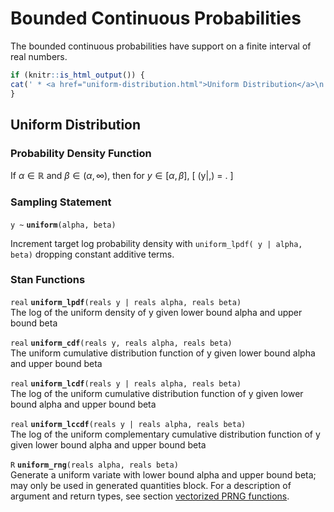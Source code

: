 # Bounded Continuous Probabilities

The bounded continuous probabilities have support on a finite interval
of real numbers.

```r
if (knitr::is_html_output()) {
cat(' * <a href="uniform-distribution.html">Uniform Distribution</a>\n')
}
```

## Uniform Distribution

### Probability Density Function

If $\alpha \in \mathbb{R}$ and $\beta \in (\alpha,\infty)$, then for
$y \in [\alpha,\beta]$, \[ \text{Uniform}(y|\alpha,\beta) =
\frac{1}{\beta - \alpha} . \]

### Sampling Statement

`y ~ ` **`uniform`**`(alpha, beta)`

Increment target log probability density with `uniform_lpdf( y | alpha, beta)`
dropping constant additive terms.
\index{{\tt \bfseries uniform}!sampling statement|hyperpage}

### Stan Functions

<!-- real; uniform_lpdf; (reals y | reals alpha, reals beta); -->
\index{{\tt \bfseries uniform}!{\tt (reals y | reals alpha, reals beta): real}|hyperpage}

`real` **`uniform_lpdf`**`(reals y | reals alpha, reals beta)`<br>\newline
The log of the uniform density of y given lower bound alpha and upper
bound beta

<!-- real; uniform_cdf; (reals y, reals alpha, reals beta); -->
\index{{\tt \bfseries uniform}!{\tt (reals y, reals alpha, reals beta): real}|hyperpage}

`real` **`uniform_cdf`**`(reals y, reals alpha, reals beta)`<br>\newline
The uniform cumulative distribution function of y given lower bound
alpha and upper bound beta

<!-- real; uniform_lcdf; (reals y | reals alpha, reals beta); -->
\index{{\tt \bfseries uniform}!{\tt (reals y | reals alpha, reals beta): real}|hyperpage}

`real` **`uniform_lcdf`**`(reals y | reals alpha, reals beta)`<br>\newline
The log of the uniform cumulative distribution function of y given
lower bound alpha and upper bound beta

<!-- real; uniform_lccdf; (reals y | reals alpha, reals beta); -->
\index{{\tt \bfseries uniform}!{\tt (reals y | reals alpha, reals beta): real}|hyperpage}

`real` **`uniform_lccdf`**`(reals y | reals alpha, reals beta)`<br>\newline
The log of the uniform complementary cumulative distribution function
of y given lower bound alpha and upper bound beta

<!-- R; uniform_rng; (reals alpha, reals beta); -->
\index{{\tt \bfseries uniform}!{\tt (reals alpha, reals beta): R}|hyperpage}

`R` **`uniform_rng`**`(reals alpha, reals beta)`<br>\newline
Generate a uniform variate with lower bound alpha and upper bound
beta; may only be used in generated quantities block. For a
description of argument and return types, see section
[vectorized PRNG functions](#prng-vectorization).

